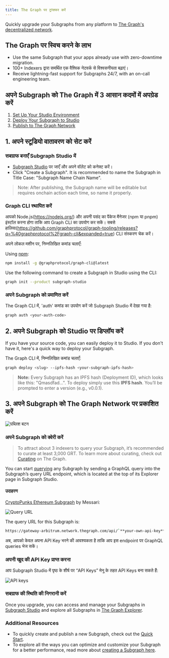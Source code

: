 ```yaml
---
title: The Graph पर ट्रांसफर करें
---
```


Quickly upgrade your Subgraphs from any platform to [The Graph's decentralized network](https://thegraph.com/networks/).

## The Graph पर स्विच करने के लाभ

- Use the same Subgraph that your apps already use with zero-downtime migration.
- 100+ Indexers द्वारा समर्थित एक वैश्विक नेटवर्क से विश्वसनीयता बढ़ाएं।
- Receive lightning-fast support for Subgraphs 24/7, with an on-call engineering team.

## अपने Subgraph को The Graph में 3 आसान कदमों में अपग्रेड करें

1. [Set Up Your Studio Environment](/subgraphs/cookbook/transfer-to-the-graph/#1-set-up-your-studio-environment)
2. [Deploy Your Subgraph to Studio](/subgraphs/cookbook/transfer-to-the-graph/#2-deploy-your-subgraph-to-studio)
3. [Publish to The Graph Network](/subgraphs/cookbook/transfer-to-the-graph/#publish-your-subgraph-to-the-graphs-decentralized-network)

## 1. अपने स्टूडियो वातावरण को सेट करें

### सबग्राफ बनाएँ Subgraph Studio में

- [Subgraph Studio](https://thegraph.com/studio/) पर जाएँ और अपने वॉलेट को कनेक्ट करें।
- Click "Create a Subgraph". It is recommended to name the Subgraph in Title Case: "Subgraph Name Chain Name".

> Note: After publishing, the Subgraph name will be editable but requires onchain action each time, so name it properly.

### Graph CLI स्थापित करें

आपको Node.js(https://nodejs.org/) और अपनी पसंद का पैकेज मैनेजर (npm या pnpm) इंस्टॉल करना होगा ताकि आप Graph CLI का उपयोग कर सकें। सबसे हालिया(https://github.com/graphprotocol/graph-tooling/releases?q=%40graphprotocol%2Fgraph-cli&expanded=true) CLI संस्करण चेक करें।

अपने लोकल मशीन पर, निम्नलिखित कमांड चलाएँ:

Using [npm](https://www.npmjs.com/):

```sh
npm install -g @graphprotocol/graph-cli@latest
```

Use the following command to create a Subgraph in Studio using the CLI:

```sh
graph init --product subgraph-studio
```

### अपने Subgraph को प्रमाणित करें

The Graph CLI में, 'auth' कमांड का उपयोग करें जो Subgraph Studio में देखा गया है:

```sh
graph auth <your-auth-code>
```

## 2. अपने Subgraph को Studio पर डिप्लॉय करें

If you have your source code, you can easily deploy it to Studio. If you don't have it, here's a quick way to deploy your Subgraph.

The Graph CLI में, निम्नलिखित कमांड चलाएँ:

```sh
graph deploy <slug> --ipfs-hash <your-subgraph-ipfs-hash>

```

> **Note:** Every Subgraph has an IPFS hash (Deployment ID), which looks like this: "Qmasdfad...". To deploy simply use this **IPFS hash**. You’ll be prompted to enter a version (e.g., v0.0.1).

## 3. अपने Subgraph को The Graph Network पर प्रकाशित करें

![पब्लिश बटन](/img/publish-sub-transfer.png)

### अपने Subgraph को क्वेरी करें

> To attract about 3 indexers to query your Subgraph, it’s recommended to curate at least 3,000 GRT. To learn more about curating, check out [Curating](/resources/roles/curating/) on The Graph.

You can start [querying](/subgraphs/querying/introduction/) any Subgraph by sending a GraphQL query into the Subgraph’s query URL endpoint, which is located at the top of its Explorer page in Subgraph Studio.

#### उदाहरण

[CryptoPunks Ethereum Subgraph](https://thegraph.com/explorer/subgraphs/HdVdERFUe8h61vm2fDyycHgxjsde5PbB832NHgJfZNqK) by Messari:

![Query URL](/img/cryptopunks-screenshot-transfer.png)

The query URL for this Subgraph is:

```sh
https://gateway-arbitrum.network.thegraph.com/api/`**your-own-api-key**`/subgraphs/id/HdVdERFUe8h61vm2fDyycgxjsde5PbB832NHgJfZNqK
```

अब, आपको केवल अपना API Key भरने की आवश्यकता है ताकि आप इस endpoint पर GraphQL queries भेज सकें।

### अपनी खुद की API Key प्राप्त करना

आप Subgraph Studio में पृष्ठ के शीर्ष पर “API Keys” मेनू के तहत API Keys बना सकते हैं:

![API keys](/img/Api-keys-screenshot.png)

### सबग्राफ की स्थिति की निगरानी करें

Once you upgrade, you can access and manage your Subgraphs in [Subgraph Studio](https://thegraph.com/studio/) and explore all Subgraphs in [The Graph Explorer](https://thegraph.com/networks/).

### Additional Resources

- To quickly create and publish a new Subgraph, check out the [Quick Start](/subgraphs/quick-start/).
- To explore all the ways you can optimize and customize your Subgraph for a better performance, read more about [creating a Subgraph here](/developing/creating-a-subgraph/).

